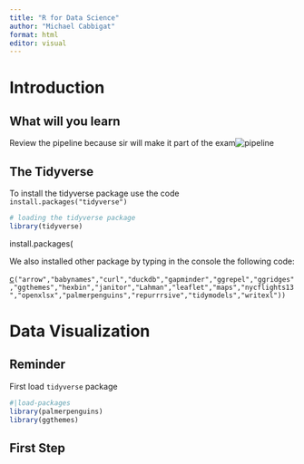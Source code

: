 ```yaml
---
title: "R for Data Science"
author: "Michael Cabbigat"
format: html
editor: visual
---
```


# Introduction

## What will you learn

Review the pipeline because sir will make it part of the exam![pipeline](r4dspics/r4dspic1.png)

## The Tidyverse

To install the tidyverse package use the code `install.packages("tidyverse")`

```r
# loading the tidyverse package
library(tidyverse)
```

install.packages(

We also installed other package by typing in the console the following code:

[c](https://rdrr.io/r/base/c.html)`("arrow","babynames","curl","duckdb","gapminder","ggrepel","ggridges","ggthemes","hexbin","janitor","Lahman","leaflet","maps","nycflights13","openxlsx","palmerpenguins","repurrrsive","tidymodels","writexl"))`

# Data Visualization

::: callout-note
## Reminder

First load `tidyverse` package
:::

```r
#|load-packages
library(palmerpenguins)
library(ggthemes)
```

## First Step
